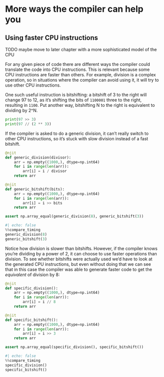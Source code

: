 # More ways the compiler can help you

## Using faster CPU instructions

TODO maybe move to later chapter with a more sophisticated model of the CPU

For any given piece of code there are different ways the compiler could translate the code into CPU instructions.
This is relevant because some CPU instructions are faster than others.
For example, division is a complex operation, so in situations where the compiler can avoid using it, it will try to use other CPU instructions.

One such useful instruction is bitshifting: a bitshift of 3 to the right will change 97 to 12, as it's shifting the bits of `1100001` three to the right, resulting in `1100`.
Put another way, bitshifting N to the right is equivalent to dividing by 2^N.

```python
print(97 >> 3)
print(97 // (2 ** 3))
```

If the compiler is asked to do a generic division, it can't really switch to other CPU instructions, so it's stuck with slow division instead of a fast bitshift.

```python
@njit
def generic_division(divisor):
    arr = np.empty((1000,), dtype=np.int64)
    for i in range(len(arr)):
        arr[i] = i / divisor
    return arr

@njit
def generic_bitshift(bits):
    arr = np.empty((1000,), dtype=np.int64)
    for i in range(len(arr)):
        arr[i] = i >> bits
    return arr

assert np.array_equal(generic_division(8), generic_bitshift(3))
```

```python
#| echo: false
%%compare_timing
generic_division(8)
generic_bitshift(3)
```

Notice how division is slower than bitshifts.
However, if the compiler knows you're dividing by a power of 2, it can choose to use faster operations than division.
To see whether bitshifts were actually used we'd have to look at the generated CPU instructions, but even without doing that we can see that in this case the compiler was able to generate faster code to get the _equivalent_ of division by 8:

```python
@njit
def specific_division():
    arr = np.empty((1000,), dtype=np.int64)
    for i in range(len(arr)):
        arr[i] = i // 8
    return arr

@njit
def specific_bitshift():
    arr = np.empty((1000,), dtype=np.int64)
    for i in range(len(arr)):
        arr[i] = i >> 3
    return arr

assert np.array_equal(specific_division(), specific_bitshift())
```

```python
#| echo: false
%%compare_timing
specific_division()
specific_bitshift()
```
